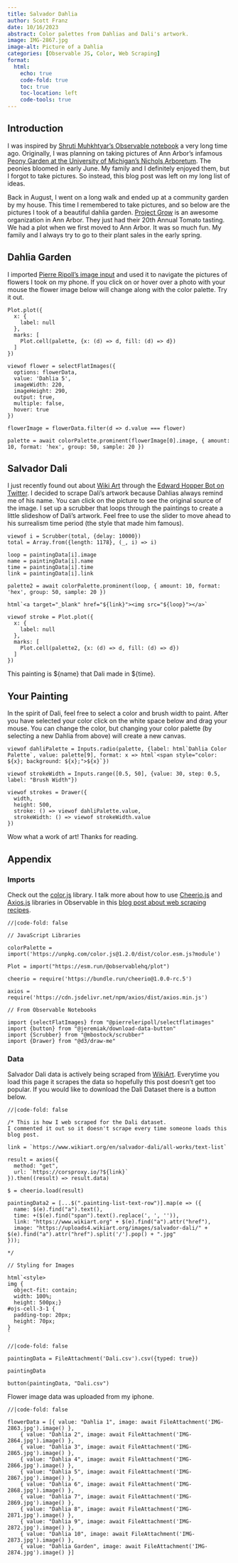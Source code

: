 ```yaml
---
title: Salvador Dahlia
author: Scott Franz
date: 10/16/2023
abstract: Color palettes from Dahlias and Dali's artwork.
image: IMG-2867.jpg
image-alt: Picture of a Dahlia
categories: [Observable JS, Color, Web Scraping]
format:
  html:
    echo: true
    code-fold: true
    toc: true
    toc-location: left
    code-tools: true
---
```


## Introduction

I was inspired by [Shruti Muhkhtyar's Observable notebook](https://observablehq.com/@mukhtyar/day-4-flora) a very long time ago. Originally, I was planning on taking pictures of Ann Arbor's infamous [Peony Garden at the University of Michigan's Nichols Arboretum](https://mbgna.umich.edu/nichols-arboretum/nichols-arboretum-gardens-collections/peony-garden/). The peonies bloomed in early June. My family and I definitely enjoyed them, but I forgot to take pictures. So instead, this blog post was left on my long list of ideas.

Back in August, I went on a long walk and ended up at a community garden by my house. This time I remembered to take pictures, and so below are the pictures I took of a beautiful dahlia garden. [Project Grow](https://www.projectgrowgardens.org/) is an awesome organization in Ann Arbor. They just had their 20th Annual Tomato tasting. We had a plot when we first moved to Ann Arbor. It was so much fun. My family and I always try to go to their plant sales in the early spring.

## Dahlia Garden
I imported [Pierre Ripoll's image input](https://observablehq.com/@pierreleripoll/selectflatimages) and used it to navigate the pictures of flowers I took on my phone. If you click on or hover over a photo with your mouse the flower image below will change along with the color palette. Try it out.


```ojs

Plot.plot({
  x: {
    label: null
  },
  marks: [
    Plot.cell(palette, {x: (d) => d, fill: (d) => d})
  ]
})

viewof flower = selectFlatImages({
  options: flowerData,
  value: 'Dahlia 5',
  imageWidth: 220,
  imageHeight: 290,
  output: true,
  multiple: false,
  hover: true
})
```

```ojs

flowerImage = flowerData.filter(d => d.value === flower)

palette = await colorPalette.prominent(flowerImage[0].image, { amount: 10, format: 'hex', group: 50, sample: 20 })

```

## Salvador Dali

I just recently found out about [Wiki Art](https://www.wikiart.org/) through the [Edward Hopper Bot on Twitter](https://twitter.com/artisthopper). I decided to scrape Dali's artwork because Dahlias always remind me of his name. You can click on the picture to see the original source of the image. I set up a scrubber that loops through the paintings to create a little slideshow of Dali's artwork. Feel free to use the slider to move ahead to his surrealism time period (the style that made him famous).

```ojs

viewof i = Scrubber(total, {delay: 10000})
total = Array.from({length: 1178}, (_, i) => i)

loop = paintingData[i].image
name = paintingData[i].name
time = paintingData[i].time
link = paintingData[i].link

palette2 = await colorPalette.prominent(loop, { amount: 10, format: 'hex', group: 50, sample: 20 })

```

```ojs

html`<a target="_blank" href="${link}"><img src="${loop}"></a>`
```

```ojs
viewof stroke = Plot.plot({
  x: {
    label: null
  },
  marks: [
    Plot.cell(palette2, {x: (d) => d, fill: (d) => d})
  ]
})

```

This painting is ${name} that Dali made in ${time}.  

## Your Painting

In the spirit of Dali, feel free to select a color and brush width to paint. After you have selected your color click on the white space below and drag your mouse. You can change the color, but changing your color palette (by selecting a new Dahlia from above) will create a new canvas.


```ojs

viewof dahliPalette = Inputs.radio(palette, {label: html`Dahlia Color Palette`, value: palette[9], format: x => html`<span style="color: ${x}; background: ${x};">${x}`})

viewof strokeWidth = Inputs.range([0.5, 50], {value: 30, step: 0.5, label: "Brush Width"})

viewof strokes = Drawer({
  width,
  height: 500,
  stroke: () => viewof dahliPalette.value,
  strokeWidth: () => viewof strokeWidth.value
})
```

Wow what a work of art! Thanks for reading.

## Appendix

### Imports

Check out the [color.js](https://github.com/luukdv/color.js) library. I talk more about how to use [Cheerio.js](https://cheerio.js.org/) and [Axios.js](https://axios-http.com/) libraries in Observable in this [blog post about web scraping recipes](https://thegilpatrick.com/posts/recipe-web-scrape/).

```ojs
//|code-fold: false

// JavaScript Libraries

colorPalette = import('https://unpkg.com/color.js@1.2.0/dist/color.esm.js?module')

Plot = import("https://esm.run/@observablehq/plot")

cheerio = require('https://bundle.run/cheerio@1.0.0-rc.5')

axios = require('https://cdn.jsdelivr.net/npm/axios/dist/axios.min.js')

// From Observable Notebooks

import {selectFlatImages} from "@pierreleripoll/selectflatimages"
import {button} from "@jeremiak/download-data-button"
import {Scrubber} from "@mbostock/scrubber"
import {Drawer} from "@d3/draw-me"

```

### Data

Salvador Dali data is actively being scraped from [WikiArt](https://www.wikiart.org/). Everytime you load this page it scrapes the data so hopefully this post doesn't get too popular. If you would like to download the Dali Dataset there is a button below.




```ojs
//|code-fold: false

/* This is how I web scraped for the Dali dataset. 
I commented it out so it doesn't scrape every time someone loads this blog post.

link = `https://www.wikiart.org/en/salvador-dali/all-works/text-list`

result = axios({
  method: "get",
  url: `https://corsproxy.io/?${link}`
}).then((result) => result.data)

$ = cheerio.load(result)

paintingData2 = [...$(".painting-list-text-row")].map(e => ({
  name: $(e).find("a").text(),
  time: +($(e).find("span").text().replace(', ', '')),
  link: "https://www.wikiart.org" + $(e).find("a").attr("href"),
  image: "https://uploads4.wikiart.org/images/salvador-dali/" +  $(e).find("a").attr("href").split('/').pop() + ".jpg"
}));

*/

// Styling for Images

html`<style> 
img {
  object-fit: contain;
  width: 100%;
  height: 500px;}
#ojs-cell-3-1 {
  padding-top: 20px;
  height: 70px;
}
`

```



```ojs
//|code-fold: false

paintingData = FileAttachment('Dali.csv').csv({typed: true})

paintingData

button(paintingData, "Dali.csv")

```

Flower image data was uploaded from my iphone.

```ojs
//|code-fold: false

flowerData = [{ value: "Dahlia 1", image: await FileAttachment('IMG-2863.jpg').image() },
    { value: "Dahlia 2", image: await FileAttachment('IMG-2864.jpg').image() },
    { value: "Dahlia 3", image: await FileAttachment('IMG-2865.jpg').image() },
    { value: "Dahlia 4", image: await FileAttachment('IMG-2866.jpg').image() },
    { value: "Dahlia 5", image: await FileAttachment('IMG-2867.jpg').image() },
    { value: "Dahlia 6", image: await FileAttachment('IMG-2868.jpg').image() },
    { value: "Dahlia 7", image: await FileAttachment('IMG-2869.jpg').image() },
    { value: "Dahlia 8", image: await FileAttachment('IMG-2871.jpg').image() },
    { value: "Dahlia 9", image: await FileAttachment('IMG-2872.jpg').image() },
    { value: "Dahlia 10", image: await FileAttachment('IMG-2873.jpg').image() },
    { value: "Dahlia Garden", image: await FileAttachment('IMG-2874.jpg').image() }]

```